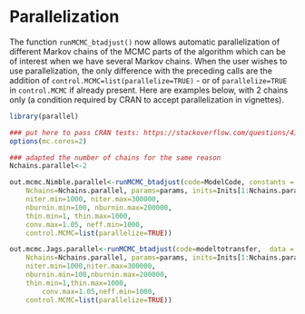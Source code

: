 
# Parallelization

The function `runMCMC_btadjust()` now allows automatic parallelization of different Markov chains of the MCMC parts of the algorithm which can be of interest when we have several Markov chains. When the user wishes to use parallelization, the only difference with the preceding calls are the addition of `control.MCMC=list(parallelize=TRUE)` - or of `parallelize=TRUE` in `control.MCMC` if already present. Here are examples below, with 2 chains only (a condition required by CRAN to accept parallelization in vignettes).

```{r Nimble & Jags in parallel on 2 chains}

library(parallel)

### put here to pass CRAN tests: https://stackoverflow.com/questions/41307178/error-processing-vignette-failed-with-diagnostics-4-simultaneous-processes-spa
options(mc.cores=2)

### adapted the number of chains for the same reason
Nchains.parallel<-2

out.mcmc.Nimble.parallel<-runMCMC_btadjust(code=ModelCode, constants = ModelConsts, data = ModelData, MCMC_language="Nimble",
    Nchains=Nchains.parallel, params=params, inits=Inits[1:Nchains.parallel],
    niter.min=1000, niter.max=300000,
    nburnin.min=100, nburnin.max=200000, 
    thin.min=1, thin.max=1000,
    conv.max=1.05, neff.min=1000,
    control.MCMC=list(parallelize=TRUE))

out.mcmc.Jags.parallel<-runMCMC_btadjust(code=modeltotransfer,  data = ModelData.Jags, MCMC_language="Jags", 
    Nchains=Nchains.parallel, params=params, inits=Inits[1:Nchains.parallel],
    niter.min=1000,niter.max=300000,
    nburnin.min=100,nburnin.max=200000,
    thin.min=1,thin.max=1000,
		conv.max=1.05,neff.min=1000,
    control.MCMC=list(parallelize=TRUE))


```
